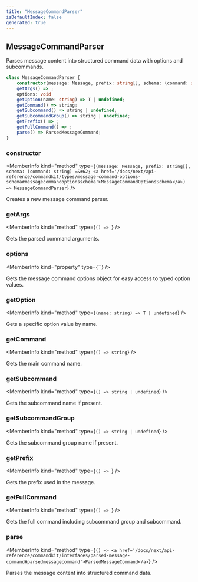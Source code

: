 ```yaml
---
title: "MessageCommandParser"
isDefaultIndex: false
generated: true
---
```



<!-- This file was generated from the CommandKit source. Do not modify. Instead, re-run the "docgen" script -->


## MessageCommandParser

<GenerationInfo sourceFile="packages/commandkit/src/app/commands/MessageCommandParser.ts" sourceLine="37" packageName="commandkit" />

Parses message content into structured command data with options and subcommands.

```ts title="Signature"
class MessageCommandParser {
    constructor(message: Message, prefix: string[], schema: (command: string) => MessageCommandOptionsSchema)
    getArgs() => ;
    options: void
    getOption(name: string) => T | undefined;
    getCommand() => string;
    getSubcommand() => string | undefined;
    getSubcommandGroup() => string | undefined;
    getPrefix() => ;
    getFullCommand() => ;
    parse() => ParsedMessageCommand;
}
```

<div className="members-wrapper">

### constructor

<MemberInfo kind="method" type={`(message: Message, prefix: string[], schema: (command: string) =&#62; <a href='/docs/next/api-reference/commandkit/types/message-command-options-schema#messagecommandoptionsschema'>MessageCommandOptionsSchema</a>) => MessageCommandParser`}   />

Creates a new message command parser.
### getArgs

<MemberInfo kind="method" type={`() => `}   />

Gets the parsed command arguments.
### options

<MemberInfo kind="property" type={``}   />

Gets the message command options object for easy access to typed option values.
### getOption

<MemberInfo kind="method" type={`(name: string) => T | undefined`}   />

Gets a specific option value by name.
### getCommand

<MemberInfo kind="method" type={`() => string`}   />

Gets the main command name.
### getSubcommand

<MemberInfo kind="method" type={`() => string | undefined`}   />

Gets the subcommand name if present.
### getSubcommandGroup

<MemberInfo kind="method" type={`() => string | undefined`}   />

Gets the subcommand group name if present.
### getPrefix

<MemberInfo kind="method" type={`() => `}   />

Gets the prefix used in the message.
### getFullCommand

<MemberInfo kind="method" type={`() => `}   />

Gets the full command including subcommand group and subcommand.
### parse

<MemberInfo kind="method" type={`() => <a href='/docs/next/api-reference/commandkit/interfaces/parsed-message-command#parsedmessagecommand'>ParsedMessageCommand</a>`}   />

Parses the message content into structured command data.


</div>

